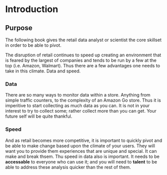 # Introduction {#intro}

## Purpose 
The following book gives the retail data analyst or scientist the core skillset in order to be able to pivot. 

The disruption of retail continues to speed up creating an environment that is feared by the largest of companies and tends to be run by a few at the top (i.e. Amazon, Walmart). Thus there are a few advantages one needs to take in this climate. Data and speed. 

### Data
There are so many ways to monitor data within a store. Anything from simple traffic counters, to the complexity of an Amazon Go store. Thus it is imperitive to start collecting as much data as you can. It is not in your interest to try to collect some; rather collect more than you can get. Your future self will be quite thankful. 

### Speed 
And as retail becomes more competitive, it is important to quickly pivot and be able to make change based upon the climate of your users. They will want you to provide them experiences that are unique and special. It can make and break thsem. Thu speed in data also is important. It needs to be **accessable** to everyone who can use it; and you will need to **talent** to be able to address these analysis quicker than the rest of them.